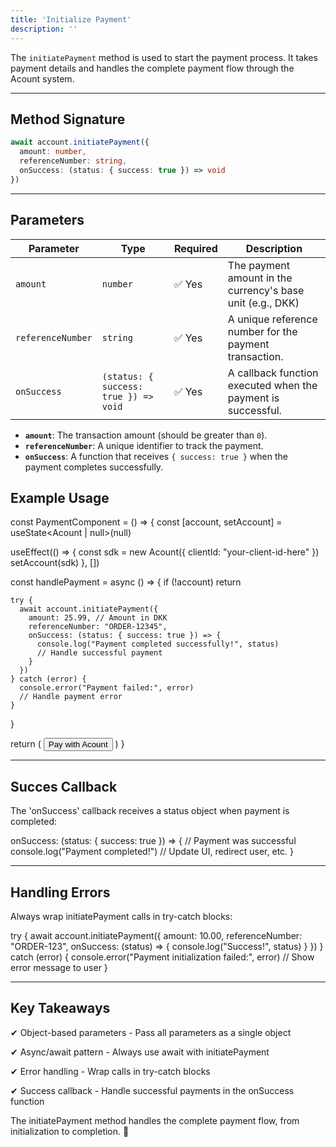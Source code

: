 ```yaml
---
title: 'Initialize Payment'
description: ''
---
```


The `initiatePayment` method is used to start the payment process. It takes payment details and handles the complete payment flow through the Acount system.

***

## **Method Signature**

```typescript
await account.initiatePayment({
  amount: number,
  referenceNumber: string,
  onSuccess: (status: { success: true }) => void
})
```

***

## **Parameters**

| Parameter         | Type                                  | Required | Description                                                  |
| ----------------- | ------------------------------------- | -------- | ------------------------------------------------------------ |
| `amount`          | `number`                              | ✅ Yes    | The payment amount in the currency's base unit (e.g., DKK)                                     |
| `referenceNumber` | `string`                              | ✅ Yes    | A unique reference number for the payment transaction.       |
| `onSuccess`       | `(status: { success: true }) => void` | ✅ Yes    | A callback function executed when the payment is successful. |

* **`amount`**: The transaction amount (should be greater than `0`).
* **`referenceNumber`**: A unique identifier to track the payment.
* **`onSuccess`**: A function that receives `{ success: true }` when the payment completes successfully.



## **Example Usage**


const PaymentComponent = () => {
  const [account, setAccount] = useState<Acount | null>(null)

  useEffect(() => {
    const sdk = new Acount({
      clientId: "your-client-id-here"
    })
    setAccount(sdk)
  }, [])

  const handlePayment = async () => {
    if (!account) return

    try {
      await account.initiatePayment({
        amount: 25.99, // Amount in DKK
        referenceNumber: "ORDER-12345",
        onSuccess: (status: { success: true }) => {
          console.log("Payment completed successfully!", status)
          // Handle successful payment
        }
      })
    } catch (error) {
      console.error("Payment failed:", error)
      // Handle payment error
    }
  }

  return (
    <button onClick={handlePayment}>
      Pay with Acount
    </button>
  )
}

***

## **Succes Callback**
The 'onSuccess' callback receives a status object when payment is completed:

onSuccess: (status: { success: true }) => {
  // Payment was successful
  console.log("Payment completed!")
  // Update UI, redirect user, etc.
}


***

## **Handling Errors**

Always wrap initiatePayment calls in try-catch blocks:

try {
  await account.initiatePayment({
    amount: 10.00,
    referenceNumber: "ORDER-123",
    onSuccess: (status) => {
      console.log("Success!", status)
    }
  })
} catch (error) {
  console.error("Payment initialization failed:", error)
  // Show error message to user
}

***

## **Key Takeaways**

✔ Object-based parameters - Pass all parameters as a single object

✔ Async/await pattern - Always use await with initiatePayment

✔ Error handling - Wrap calls in try-catch blocks

✔ Success callback - Handle successful payments in the onSuccess function

The initiatePayment method handles the complete payment flow, from initialization to completion. 🚀
